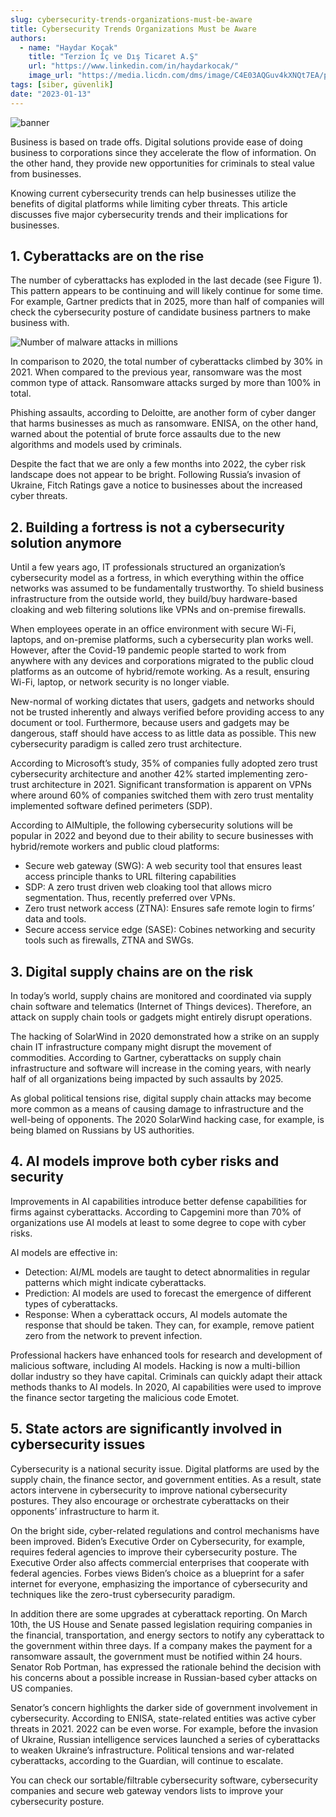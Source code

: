 ---
slug: cybersecurity-trends-organizations-must-be-aware
title: Cybersecurity Trends Organizations Must be Aware
authors:
  - name: "Haydar Koçak"
    title: "Terzion İç ve Dış Ticaret A.Ş"
    url: "https://www.linkedin.com/in/haydarkocak/"
    image_url: "https://media.licdn.com/dms/image/C4E03AQGuv4kXNQt7EA/profile-displayphoto-shrink_800_800/0/1637569961067?e=1687392000&v=beta&t=U13jOalcnEy9KUZ6u409piQTXC0RHyv6qAmDv9JX9Kw"
tags: [siber, güvenlik]
date: "2023-01-13"
---

![banner](./img/cybersecurity-trends-organizations-banner.png)

Business is based on trade offs. Digital solutions provide ease of doing business to corporations since they accelerate the flow of information. On the other hand, they provide new opportunities for criminals to steal value from businesses.

Knowing current cybersecurity trends can help businesses utilize the benefits of digital platforms while limiting cyber threats. This article discusses five major cybersecurity trends and their implications for businesses. 

<!--truncate-->

## 1. Cyberattacks are on the rise

The number of cyberattacks has exploded in the last decade (see Figure 1). This pattern appears to be continuing and will likely continue for some time. For example, Gartner predicts that in 2025, more than half of companies will check the cybersecurity posture of candidate business partners to make business with.

![Number of malware attacks in millions](./img/cybersecurity-trends-organizations-number-of-malware.png)

In comparison to 2020, the total number of cyberattacks climbed by 30% in 2021. When compared to the previous year, ransomware was the most common type of attack. Ransomware attacks surged by more than 100% in total.

Phishing assaults, according to Deloitte, are another form of cyber danger that harms businesses as much as ransomware. ENISA, on the other hand, warned about the potential of brute force assaults due to the new algorithms and models used by criminals.

Despite the fact that we are only a few months into 2022, the cyber risk landscape does not appear to be bright. Following Russia’s invasion of Ukraine, Fitch Ratings gave a notice to businesses about the increased cyber threats.  

## 2. Building a fortress is not a cybersecurity solution anymore

Until a few years ago, IT professionals structured an organization’s cybersecurity model as a fortress, in which everything within the office networks was assumed to be fundamentally trustworthy. To shield business infrastructure from the outside world, they build/buy hardware-based cloaking and web filtering solutions like VPNs and on-premise firewalls.

When employees operate in an office environment with secure Wi-Fi, laptops, and on-premise platforms, such a cybersecurity plan works well. However, after the Covid-19 pandemic people started to work from anywhere with any devices and corporations migrated to the public cloud platforms as an outcome of hybrid/remote working. As a result, ensuring Wi-Fi, laptop, or network security is no longer viable.

New-normal of working dictates that users, gadgets and networks should not be trusted inherently and always verified before providing access to any document or tool. Furthermore, because users and gadgets may be dangerous, staff should have access to as little data as possible. This new cybersecurity paradigm is called zero trust architecture.     

According to Microsoft’s study, 35% of companies fully adopted zero trust cybersecurity architecture and another 42% started implementing zero-trust architecture in 2021. Significant transformation is apparent on VPNs where around 60% of companies switched them with zero trust mentality implemented software defined perimeters (SDP).  

According to AIMultiple, the following cybersecurity solutions will be popular in 2022 and beyond due to their ability to secure businesses with hybrid/remote workers and public cloud platforms:

- Secure web gateway (SWG): A web security tool that ensures least access principle thanks to URL filtering capabilities 
- SDP: A zero trust driven web cloaking tool that allows micro segmentation. Thus, recently preferred over VPNs. 
- Zero trust network access (ZTNA): Ensures safe remote login to firms’ data and tools.
- Secure access service edge (SASE): Cobines networking and security tools such as firewalls, ZTNA and SWGs.

## 3. Digital supply chains are on the risk

In today’s world, supply chains are monitored and coordinated via supply chain software and telematics (Internet of Things devices). Therefore, an attack on supply chain tools or gadgets might entirely disrupt operations.

The hacking of SolarWind in 2020 demonstrated how a strike on an supply chain IT infrastructure company might disrupt the movement of commodities. According to Gartner, cyberattacks on supply chain infrastructure and software will increase in the coming years, with nearly half of all organizations being impacted by such assaults by 2025.  

As global political tensions rise, digital supply chain attacks may become more common as a means of causing damage to infrastructure and the well-being of opponents. The 2020 SolarWind hacking case, for example, is being blamed on Russians by US authorities. 

## 4. AI models improve both cyber risks and security
Improvements in AI capabilities introduce better defense capabilities for firms against cyberattacks. According to Capgemini more than 70% of organizations use AI models at least to some degree to cope with cyber risks. 

AI models are effective in:

- Detection: AI/ML models are taught to detect abnormalities in regular patterns which might indicate cyberattacks.
- Prediction: AI models are used to forecast the emergence of different types of cyberattacks.
- Response: When a cyberattack occurs, AI models automate the response that should be taken. They can, for example, remove patient zero from the network to prevent infection.

Professional hackers have enhanced tools for research and development of malicious software, including AI models. Hacking is now a multi-billion dollar industry so they have capital. Criminals can quickly adapt their attack methods thanks to AI models. In 2020, AI capabilities were used to improve the finance sector targeting the malicious code Emotet. 

## 5. State actors are significantly involved in cybersecurity issues

Cybersecurity is a national security issue. Digital platforms are used by the supply chain, the finance sector, and government entities. As a result, state actors intervene in cybersecurity to improve national cybersecurity postures. They also encourage or orchestrate cyberattacks on their opponents’ infrastructure to harm it.

On the bright side, cyber-related regulations and control mechanisms have been improved. Biden’s Executive Order on Cybersecurity, for example, requires federal agencies to improve their cybersecurity posture. The Executive Order also affects commercial enterprises that cooperate with federal agencies. Forbes views Biden’s choice as a blueprint for a safer internet for everyone, emphasizing the importance of cybersecurity and techniques like the zero-trust cybersecurity paradigm.

In addition there are some upgrades at cyberattack reporting. On March 10th, the US House and Senate passed legislation requiring companies in the financial, transportation, and energy sectors to notify any cyberattack to the government within three days. If a company makes the payment for a ransomware assault, the government must be notified within 24 hours. Senator Rob Portman, has expressed the rationale behind the decision with his concerns about a possible increase in Russian-based cyber attacks on US companies.

Senator’s concern highlights the darker side of government involvement in cybersecurity. According to ENISA, state-related entities was active cyber threats in 2021. 2022 can be even worse. For example, before the invasion of Ukraine, Russian intelligence services launched a series of cyberattacks to weaken Ukraine’s infrastructure. Political tensions and war-related cyberattacks, according to the Guardian, will continue to escalate.        

You can check our sortable/filtrable cybersecurity software, cybersecurity companies and secure web gateway vendors lists to improve your cybersecurity posture.